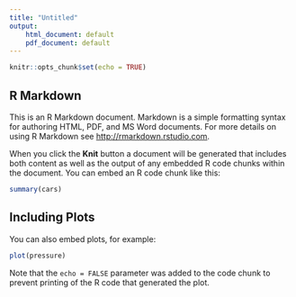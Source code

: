 ```yaml
---
title: "Untitled"
output:
    html_document: default
    pdf_document: default
---
```


```r
knitr::opts_chunk$set(echo = TRUE)
```

## R Markdown

This is an R Markdown document. Markdown is a simple formatting syntax for authoring HTML, PDF, and MS Word documents. For more details on using R Markdown see <http://rmarkdown.rstudio.com>.

When you click the **Knit** button a document will be generated that includes both content as well as the output of any embedded R code chunks within the document. You can embed an R code chunk like this:

```r
summary(cars)
```

## Including Plots

You can also embed plots, for example:

```r
plot(pressure)
```

Note that the `echo = FALSE` parameter was added to the code chunk to prevent printing of the R code that generated the plot.

<!-- ## Test including emoji characters -->

<!-- Requires setting `latex_engine = xelatex` in YAML header! -->

<!-- \[X= -->
<!-- \left[\begin{array}{ccc} -->
<!-- -&\mathbf{x}_{1}^T &- \\ -->
<!-- \vdots&\vdots&\vdots\\ -->
<!-- -&\mathbf{x}_{i}^T &- \\ -->
<!-- \vdots&\vdots&\vdots\\ -->
<!-- -&\mathbf{x}_{n}^T &- \\ -->
<!-- \end{array}\right]_{n \times p} -->
<!-- \begin{array}{c} -->
<!-- `r set.seed(1);emo::ji("beauty")`\\\\ -->
<!-- `r set.seed(1);emo::ji("cop")`\\ -->
<!-- \\ -->
<!-- `r set.seed(1);emo::ji("blonde")`\\ -->
<!-- \end{array} -->
<!-- \] -->


<!-- ## Test animations -->

<!-- ```{r} -->
<!-- library(gganimate) -->
<!-- p <- ggplot(iris, aes(x = Petal.Width, y = Petal.Length)) + -->
<!--   geom_point() -->
<!-- p -->
<!-- ``` -->

<!-- ```{r} -->
<!-- knitr::is_html_output() -->
<!-- ``` -->

<!-- ```{r, echo=FALSE, message=FALSE, eval=knitr::is_html_output()} -->
<!-- anim <- p + -->
<!--   transition_states(Species, -->
<!--                     transition_length = 2, -->
<!--                     state_length = 1) -->

<!-- anim -->
<!-- ``` -->
